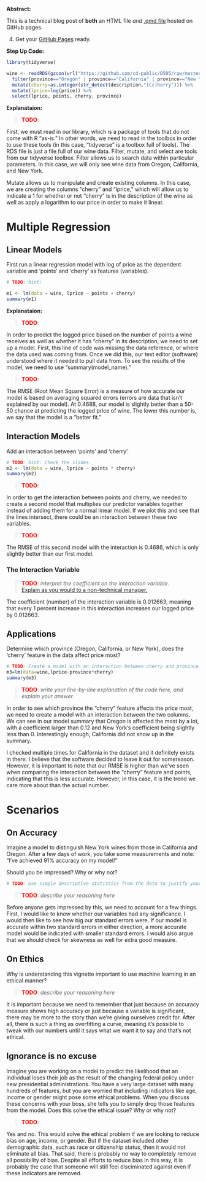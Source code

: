 **Abstract:**

This is a technical blog post of **both** an HTML file *and* [.qmd file](src/wine_of_pnw.qmd) hosted on GitHub pages.

4.  Get your [GitHub Pages](https://docs.github.com/en/pages/quickstart) ready.

**Step Up Code:**
```r
library(tidyverse)

wine <- readRDS(gzcon(url("https://github.com/cd-public/D505/raw/master/dat/wine.rds"))) %>%
  filter(province=="Oregon" | province=="California" | province=="New York") %>% 
  mutate(cherry=as.integer(str_detect(description,"[Cc]herry"))) %>% 
  mutate(lprice=log(price)) %>% 
  select(lprice, points, cherry, province)
```

**Explanataion:**

> <span style="color:red;font-weight:bold">TODO</span>: 

First, we must read in our library, which is a package of tools that do not come with R "as-is." In other words, we need to read in the toolbox in order to use these tools (in this case, "tidyverse" is a toolbox full of tools). The RDS file is just a file full of our wine data. Filter, mutate, and select are tools from our tidyverse toolbox. Filter allows us to search data within particular parameters. In this case, we will only see wine data from Oregon, California, and New York.

Mutate allows us to manipulate and create existing columns. In this case, we are creating the columns "cherry" and "lprice," which will allow us to indicate a 1 for whether or not "cherry" is in the description of the wine as well as apply a logarithm to our price in order to make it linear.

# Multiple Regression

## Linear Models

First run a linear regression model with log of price as the dependent variable and 'points' and 'cherry' as features (variables).

```r
# TODO: hint: 

m1 <- lm(data = wine, lprice ~ points + cherry)
summary(m1)
```

**Explanataion:**

> <span style="color:red;font-weight:bold">TODO</span>: 

In order to predict the logged price based on the number of points a wine receives as well as whether it has "cherry" in its description, we need to set up a model. First, this line of code was missing the data reference, or where the data used was coming from. Once we did this, our text editor (software) understood where it needed to pull data from. To see the results of the model, we need to use "summary(model_name)."

> <span style="color:red;font-weight:bold">TODO</span>:

The RMSE (Root Mean Square Error) is a measure of how accurate our model is based on averaging squared errors (errors are data that isn't explained by our model). At 0.4688, our model is slightly better than a 50-50 chance at predicting the logged price of wine. The lower this number is, we say that the model is a "better fit."

## Interaction Models

Add an interaction between 'points' and 'cherry'. 

```r
# TODO: hint: Check the slides.
m2 <- lm(data = wine, lprice ~ points * cherry)
summary(m2)
```

> <span style="color:red;font-weight:bold">TODO</span>: 

In order to get the interaction between points and cherry, we needed to create a second model that multiplies our predictor variables together instead of adding them for a normal linear model. If we plot this and see that the lines intersect, there could be an interaction between these two variables.

> <span style="color:red;font-weight:bold">TODO</span>:

The RMSE of this second model with the interaction is 0.4686, which is only slightly better than our first model. 

### The Interaction Variable

> <span style="color:red;font-weight:bold">TODO</span>: *interpret the coefficient on the interaction variable.* <br>[Explain as you would to a non-technical manager.](https://youtube.com/clip/UgkxY7ohjoimIef6zpPLjgQHqJcJHeZptuVm?feature=shared)

The coefficient (number) of the interaction variable is 0.012663, meaning that every 1 percent increase in this interaction increases our logged price by 0.012663. 

## Applications

Determine which province (Oregon, California, or New York), does the 'cherry' feature in the data affect price most?

```r
# TODO: Create a model with an interaction between cherry and province.
m3=lm(data=wine,lprice~province*cherry)
summary(m3)
```

> <span style="color:red;font-weight:bold">TODO</span>: *write your line-by-line explanation of the code here, and explain your answer.*

In order to see which province the "cherry" feature affects the price most, we need to create a model with an interaction between the two columns. We can see in our model summary that Oregon is affected the most by a lot, with a coefficient larger than 0.12 and New York's coefficient being slightly less than 0. Interestingly enough, California did not show up in the summary.

I checked multiple times for California in the dataset and it definitely exists in there. I believe that the software decided to leave it out for somereason. However, it is important to note that our RMSE is higher than we've seen when comparing the interaction between the "cherry" feature and points, indicating that this is less accurate. However, in this case, it is the trend we care more about than the actual number.

# Scenarios

## On Accuracy

Imagine a model to distinguish New York wines from those in California and Oregon. After a few days of work, you take some measurements and note: "I've achieved 91% accuracy on my model!" 

Should you be impressed? Why or why not?

```r
# TODO: Use simple descriptive statistics from the data to justify your answer.
```

> <span style="color:red;font-weight:bold">TODO</span>: *describe your reasoning here*

Before anyone gets impressed by this, we need to account for a few things. First, I would like to know whether our variables had any significance. I would then like to see how big our standard errors were. If our model is accurate within two standard errors in either direction, a more accurate model would be indicated with smaller standard errors. I would also argue that we should check for skewness as well for extra good measure.

## On Ethics

Why is understanding this vignette important to use machine learning in an ethical manner?

> <span style="color:red;font-weight:bold">TODO</span>: *describe your reasoning here*

It is important because we need to remember that just because an accuracy measure shows high accuracy or just because a variable is significant, there may be more to the story than we're giving ourselves credit for. After all, there is such a thing as overfitting a curve, meaning it's possible to tweak with our numbers until it says what we want it to say and that's not ethical.

## Ignorance is no excuse
Imagine you are working on a model to predict the likelihood that an individual loses their job as the result of the changing federal policy under new presidential administrations. You have a very large dataset with many hundreds of features, but you are worried that including indicators like age, income or gender might pose some ethical problems. When you discuss these concerns with your boss, she tells you to simply drop those features from the model. Does this solve the ethical issue? Why or why not?

> <span style="color:red;font-weight:bold">TODO</span>:

Yes and no. This would solve the ethical problem if we are looking to reduce bias on age, income, or gender. But if the dataset included other demographic data, such as race or citizenship status, then it would not eliminate all bias. That said, there is probably no way to completely remove all possibility of bias. Despite all efforts to reduce bias in this way, it is probably the case that someone will still feel disciminated against even if these indicators are removed.
